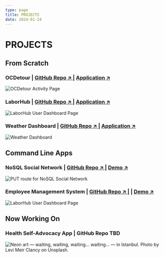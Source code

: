 ```yaml
---
type: page
title: PROJECTS
date: 2024-01-24
---
```


# PROJECTS


## From Scratch

### OCDetour | [GitHub Repo ↗ ](https://github.com/jsnicholas/OCDetour) | [Application ↗ ](https://ocdetour-4111fd1eff32.herokuapp.com/?)
<Image
  src="/images/project images/OCDetour-activitypreview.png"
  alt="OCDetour Activity Page"
  width={500}
  height={500}
  priority
  className="next-image"
  placeholder = 'data:image/'
/>


### LaborHub | [GitHub Repo ↗ ](https://github.com/victoriamcn/LaborHub) | [Application ↗ ](https://laborhub.herokuapp.com/)
<Image
  src="/images/project images/LaborHub-desktop-dashboard.jpg"
  alt="LaborHub User Dashboard Page"
  width={500}
  height={500}
  priority
  className="next-image"
  placeholder = 'data:image/'
/>


### Weather Dashboard | [GitHub Repo ↗ ](https://github.com/victoriamcn/Weather-Dashboard) | [Application ↗ ](https://github.com/victoriamcn/Weather-Dashboard)
<Image
  src="/images/project images/weatherpreview.png"
  alt="Weather Dashboard"
  width={500}
  height={350}
  priority
  className="next-image"
  placeholder = 'data:image/'
/>

## Command Line Apps

### NoSQL Social Network | [GitHub Repo ↗ ](https://github.com/victoriamcn/NoSQL-Social-Network) | [Demo ↗ ](https://www.youtube.com/watch?v=CzLSilbr5A0)
<Image
  src="/images/project images/nosqlsocialnetworkPUTroute.png"
  alt="PUT route for NoSQL Social Network"
  width={500}
  height={500}
  priority
  className="next-image"
  placeholder = 'data:image/'
/>

### Employee Management System  | [GitHub Repo ↗ ](https://github.com/victoriamcn/Employee-Management-System) |  | [Demo ↗ ](https://youtu.be/w93NYg3hY4E)
<Image
  src="/images/project images/employee-management-systemimg.png"
  alt="LaborHub User Dashboard Page"
  width={500}
  height={500}
  priority
  className="next-image"
  placeholder = 'data:image/'
/>

## Now Working On

### Health Self-Advocacy App | GitHub Repo TBD 

<Image
  src="/images/levi-meir-clancy-jdIT3puximI-unsplash.jpg"
  alt="Neon art — waiting, waiting, waiting... waiting... — in Istanbul. Photo by Levi Meir Clancy on Unsplash."
  width={1125}
  height={750}
  priority
  className="next-image"
  placeholder = 'data:image/'
/>  


